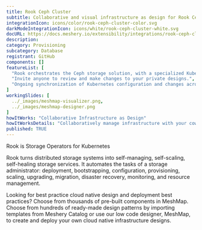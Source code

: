 ```yaml
---
title: Rook Ceph Cluster
subtitle: Collaborative and visual infrastructure as design for Rook Ceph Cluster
integrationIcon: icons/color/rook-ceph-cluster-color.svg
darkModeIntegrationIcon: icons/white/rook-ceph-cluster-white.svg
docURL: https://docs.meshery.io/extensibility/integrations/rook-ceph-cluster
description: 
category: Provisioning
subcategory: Database
registrant: GitHub
components: []
featureList: [
  "Rook orchestrates the Ceph storage solution, with a specialized Kubernetes Operator to automate management.",
  "Invite anyone to review and make changes to your private designs.",
  "Ongoing synchronization of Kubernetes configuration and changes across any number of clusters."
]
workingSlides: [
  ../_images/meshmap-visualizer.png,
  ../_images/meshmap-designer.png
]
howItWorks: "Collaborative Infrastructure as Design"
howItWorksDetails: "Collaboratively manage infrastructure with your coworkers synchronously sharing the same designs."
published: TRUE
---
```

<p>
Rook is Storage Operators for Kubernetes
</p>
<p>Rook turns distributed storage systems into self-managing, self-scaling, self-healing storage services. It automates the tasks of a storage administrator: deployment, bootstrapping, configuration, provisioning, scaling, upgrading, migration, disaster recovery, monitoring, and resource management.
</p>
<p>
    Looking for best practice cloud native design and deployment best practices? Choose from thousands of pre-built components in MeshMap. Choose from hundreds of ready-made design patterns by importing templates from Meshery Catalog or use our low code designer, MeshMap, to create and deploy your own cloud native infrastructure designs.
</p>
